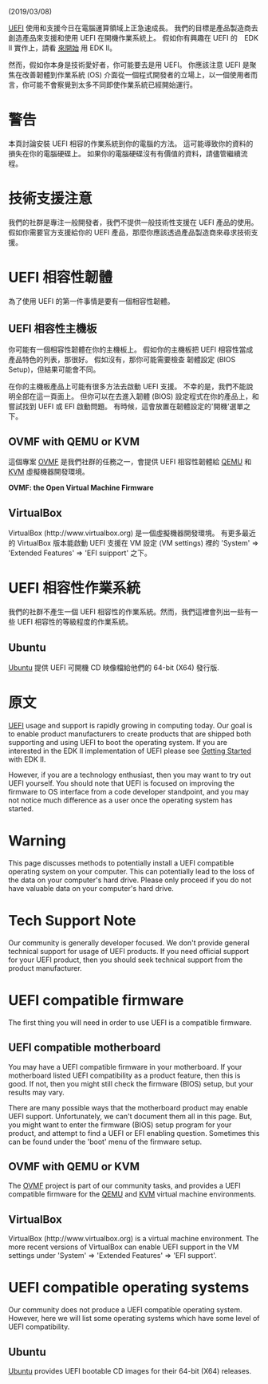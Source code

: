 <!-- [[Category:UEFI]] -->

(2019/03/08)

[[UEFI]] 使用和支援今日在電腦運算領域上正急速成長。 我們的目標是產品製造商去創造產品來支援和使用 UEFI 在開機作業系統上。
假如你有興趣在 UEFI 的　EDK II 實作上，請看 [[Getting Started | 來開始]] 用 EDK II。

然而，假如你本身是技術愛好者，你可能要去是用 UEFI。 你應該注意 UEFI 是聚焦在改善韌體到作業系統 (OS) 介面從一個程式開發者的立場上，以一個使用者而言，你可能不會察覺到太多不同即使作業系統已經開始運行。

=警告=

本頁討論安裝 UEFI 相容的作業系統到你的電腦的方法。 這可能導致你的資料的損失在你的電腦硬碟上。 如果你的電腦硬碟沒有有價值的資料，請儘管繼續流程。

=技術支援注意=
我們的社群是專注一般開發者，我們不提供一般技術性支援在 UEFI 產品的使用。 假如你需要官方支援給你的 UEFI 產品，那麼你應該透過產品製造商來尋求技術支援。

=UEFI 相容性韌體=
為了使用 UEFI 的第一件事情是要有一個相容性韌體。

==UEFI 相容性主機板==
你可能有一個相容性韌體在你的主機板上。 假如你的主機板把 UEFI 相容性當成產品特色的列表，那很好。 假如沒有，那你可能需要檢查 韌體設定 (BIOS Setup)，但結果可能會不同。

在你的主機板產品上可能有很多方法去啟動 UEFI 支援。 不幸的是，我們不能說明全部在這一頁面上。 但你可以在去進入韌體 (BIOS) 設定程式在你的產品上，和嘗試找到 UEFI 或 EFI 啟動問題。 有時候，這會放置在韌體設定的'開機'選單之下。 

==OVMF with QEMU or KVM==
這個專案 [http://www.tianocore.org/ovmf/ OVMF] 是我們社群的任務之一，會提供 UEFI 相容性韌體給 [https://en.wikipedia.org/wiki/QEMU QEMU] 和 [https://en.wikipedia.org/wiki/kernel-based_Virtual_Machine KVM] 虛擬機器開發環境。

'''OVMF: the Open Virtual Machine Firmware  '''

==VirtualBox==
VirtualBox (http://www.virtualbox.org) 是一個虛擬機器開發環境。 有更多最近的 VirtualBox 版本能啟動 UEFI 支援在 VM 設定 (VM settings) 裡的 'System' => 'Extended Features' => 'EFI suipport' 之下。

=UEFI 相容性作業系統=
我們的社群不產生一個 UEFI 相容性的作業系統。然而，我們這裡會列出一些有一些 UEFI 相容性的等級程度的作業系統。

==Ubuntu==
[[UEFI UBUNTU|Ubuntu]] 提供 UEFI 可開機 CD 映像檔給他們的 64-bit (X64) 發行版.

=原文=

[[UEFI]] usage and support is rapidly growing in computing today.  Our goal is to enable product manufacturers to create products that are shipped both supporting and using UEFI to boot the operating system.
If you are interested in the EDK II implementation of UEFI please see [[Getting Started]] with EDK II.

However, if you are a technology enthusiast, then you may want to try out UEFI yourself.  You should note that UEFI is focused on improving the firmware to OS interface from a code developer standpoint, and you may not notice much difference as a user once the operating system has started.

=Warning=
This page discusses methods to potentially install a UEFI compatible operating system on your computer.  This can potentially lead to the loss of the data on your computer's hard drive.  Please only proceed if you do not have valuable data on your computer's hard drive.

=Tech Support Note=
Our community is generally developer focused.  We don't provide general technical support for usage of UEFI products.  If you need official support for your UEFI product, then you should seek technical support from the product manufacturer.

=UEFI compatible firmware=
The first thing you will need in order to use UEFI is a compatible firmware.

==UEFI compatible motherboard==
You may have a UEFI compatible firmware in your motherboard.  If your motherboard listed UEFI compatibility as a product feature, then this is good.  If not, then you might still check the firmware (BIOS) setup, but your results may vary.

There are many possible ways that the motherboard product may enable UEFI support.  Unfortunately, we can't document them all in this page.  But, you might want to enter the firmware (BIOS) setup program for your product, and attempt to find a UEFI or EFI enabling question.  Sometimes this can be found under the 'boot' menu of the firmware setup.

==OVMF with QEMU or KVM==
The [http://www.tianocore.org/ovmf/ OVMF] project is part of our community tasks, and provides a UEFI compatible firmware for the [https://en.wikipedia.org/wiki/QEMU QEMU] and [https://en.wikipedia.org/wiki/Kernel-based_Virtual_Machine KVM] virtual machine environments.

==VirtualBox==
VirtualBox (http://www.virtualbox.org) is a virtual machine environment.  The more recent versions of VirtualBox can enable UEFI support in the VM settings under 'System' => 'Extended Features' => 'EFI support'.

=UEFI compatible operating systems=
Our community does not produce a UEFI compatible operating system.  However, here we will list some operating systems which have some level of UEFI compatibility.

==Ubuntu==
[[UEFI UBUNTU|Ubuntu]] provides UEFI bootable CD images for their 64-bit (X64) releases.